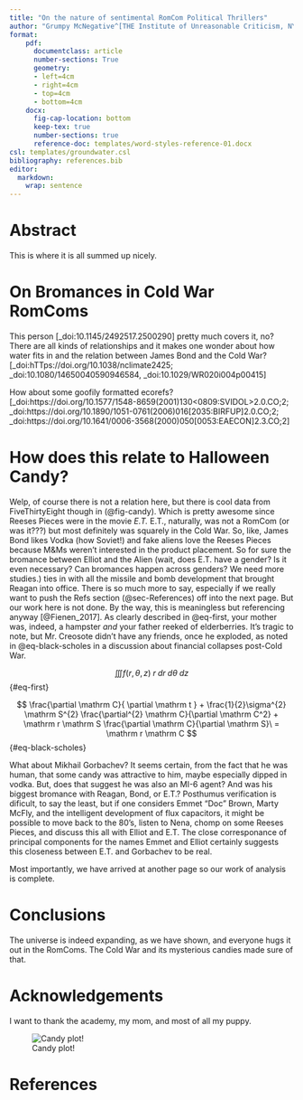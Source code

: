 ```yaml
---
title: "On the nature of sentimental RomCom Political Thrillers"
author: "Grumpy McNegative^[THE Institute of Unreasonable Criticism, NY, NY]"
format:
    pdf: 
      documentclass: article
      number-sections: True
      geometry:
      - left=4cm
      - right=4cm
      - top=4cm
      - bottom=4cm
    docx: 
      fig-cap-location: bottom
      keep-tex: true
      number-sections: true
      reference-doc: templates/word-styles-reference-01.docx
csl: templates/groundwater.csl 
bibliography: references.bib
editor: 
  markdown: 
    wrap: sentence
---
```


# Abstract

This is where it is all summed up nicely.

# On Bromances in Cold War RomComs

This person [\_doi:10.1145/2492517.2500290] pretty much covers it, no?
There are all kinds of relationships and it makes one wonder about how water fits in and the relation between James Bond and the Cold War?[\_doi:hTTps://doi.org/10.1038/nclimate2425; \_doi:10.1080/14650040590946584, \_doi:10.1029/WR020i004p00415]

How about some goofily formatted ecorefs? [\_doi:https://doi.org/10.1577/1548-8659(2001)130<0809:SVIDOL>2.0.CO;2; \_doi:https://doi.org/10.1890/1051-0761(2006)016[2035:BIRFUP]2.0.CO;2; \_doi:https://doi.org/10.1641/0006-3568(2000)050[0053:EAECON]2.3.CO;2] 

# How does this relate to Halloween Candy?

Welp, of course there is not a relation here, but there is cool data from FiveThirtyEight though in (@fig-candy).
Which is pretty awesome since Reeses Pieces were in the movie *E.T.* E.T., naturally, was not a RomCom (or was it???) but most definitely was squarely in the Cold War.
So, like, James Bond likes Vodka (how Soviet!) and fake aliens love the Reeses Pieces because M&Ms weren't interested in the product placement.
So for sure the bromance between Elliot and the Alien (wait, does E.T. have a gender? Is it even necessary? Can bromances happen across genders? We need more studies.) ties in with all the missile and bomb development that brought Reagan into office.
There is so much more to say, especially if we really want to push the Refs section (@sec-References) off into the next page.
But our work here is not done.
By the way, this is meaningless but referencing anyway [@Fienen_2017].
As clearly described in @eq-first, your mother was, indeed, a hampster *and* your father reeked of elderberries.
It's tragic to note, but Mr. Creosote didn't have any friends, once he exploded, as noted in @eq-black-scholes in a discussion about financial collapses post-Cold War.

$$ \iiint f(r,\,\theta,\,z)\;r\;dr\;d\theta\;dz $$ {#eq-first}

$$
\frac{\partial \mathrm C}{ \partial \mathrm t } + \frac{1}{2}\sigma^{2} \mathrm S^{2}
\frac{\partial^{2} \mathrm C}{\partial \mathrm C^2}
  + \mathrm r \mathrm S \frac{\partial \mathrm C}{\partial \mathrm S}\ =
  \mathrm r \mathrm C 
$$ {#eq-black-scholes}

What about Mikhail Gorbachev?
It seems certain, from the fact that he was human, that some candy was attractive to him, maybe especially dipped in vodka.
But, does that suggest he was also an MI-6 agent?
And was his biggest bromance with Reagan, Bond, or E.T.?
Posthumus verification is dificult, to say the least, but if one considers Emmet "Doc" Brown, Marty McFly, and the intelligent development of flux capacitors, it might be possible to move back to the 80's, listen to Nena, chomp on some Reeses Pieces, and discuss this all with Elliot and E.T.
The close corresponance of principal components for the names Emmet and Elliot certainly suggests this closeness between E.T.
and Gorbachev to be real.

Most importantly, we have arrived at another page so our work of analysis is complete.

# Conclusions

The universe is indeed expanding, as we have shown, and everyone hugs it out in the RomComs.
The Cold War and its mysterious candies made sure of that.

# Acknowledgements

I want to thank the academy, my mom, and most of all my puppy.

![Candy plot!](../data/candy.png){#fig-candy}

# References {#sec-References}